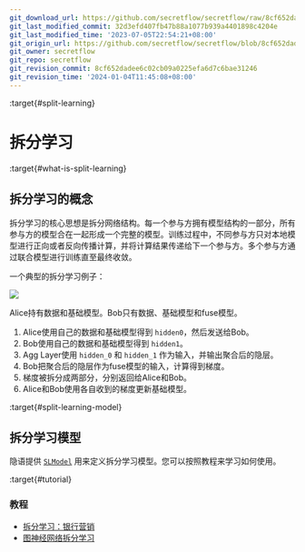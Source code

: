 ```yaml
---
git_download_url: https://github.com/secretflow/secretflow/raw/8cf652dadee6c02cb09a0225efa6d7c6bae31246/docs/user_guide/federated_learning/vertical_federated_learning/split_learning.rst
git_last_modified_commit: 32d3efd407fb47b88a1077b939a4401898c4204e
git_last_modified_time: '2023-07-05T22:54:21+08:00'
git_origin_url: https://github.com/secretflow/secretflow/blob/8cf652dadee6c02cb09a0225efa6d7c6bae31246/docs/user_guide/federated_learning/vertical_federated_learning/split_learning.rst
git_owner: secretflow
git_repo: secretflow
git_revision_commit: 8cf652dadee6c02cb09a0225efa6d7c6bae31246
git_revision_time: '2024-01-04T11:45:08+08:00'
---
```


:target{#split-learning}

# 拆分学习

:target{#what-is-split-learning}

## 拆分学习的概念

拆分学习的核心思想是拆分网络结构。每一个参与方拥有模型结构的一部分，所有参与方的模型合在一起形成一个完整的模型。训练过程中，不同参与方只对本地模型进行正向或者反向传播计算，并将计算结果传递给下一个参与方。多个参与方通过联合模型进行训练直至最终收敛。

一个典型的拆分学习例子：

![](../../../_assets/split_learning_tutorial.png)

Alice持有数据和基础模型。Bob只有数据、基础模型和fuse模型。

1. Alice使用自己的数据和基础模型得到 `hidden0`，然后发送给Bob。
2. Bob使用自己的数据和基础模型得到 `hidden1`。
3. Agg Layer使用 `hidden_0` 和 `hidden_1` 作为输入，并输出聚合后的隐层。
4. Bob把聚合后的隐层作为fuse模型的输入，计算得到梯度。
5. 梯度被拆分成两部分，分别返回给Alice和Bob。
6. Alice和Bob使用各自收到的梯度更新基础模型。

:target{#split-learning-model}

## 拆分学习模型

隐语提供 [`SLModel`](../../../source/secretflow.ml.ml.nn.mdx#secretflow.ml.nn.SLModel "secretflow.ml.nn.SLModel")  用来定义拆分学习模型。您可以按照教程来学习如何使用。

:target{#tutorial}

### 教程

- [拆分学习：银行营销](../../../tutorial/Split_Learning_for_bank_marketing.mdx)
- [图神经网络拆分学习](../../../tutorial/split_learning_gnn.mdx)
